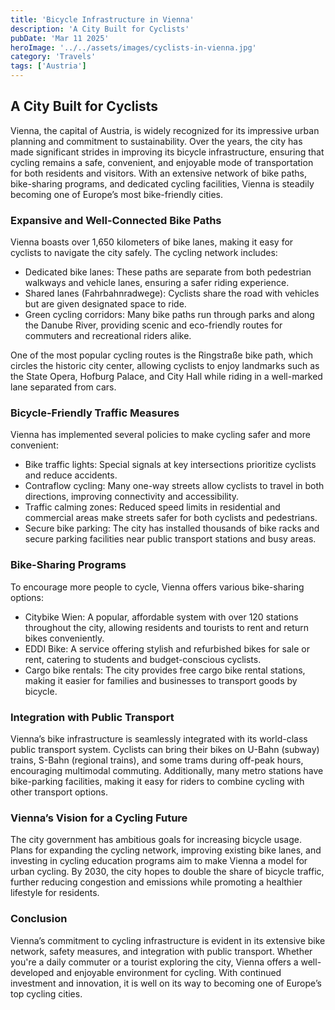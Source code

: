 ```yaml
---
title: 'Bicycle Infrastructure in Vienna'
description: 'A City Built for Cyclists'
pubDate: 'Mar 11 2025'
heroImage: '../../assets/images/cyclists-in-vienna.jpg'
category: 'Travels'
tags: ['Austria']
---
```


## A City Built for Cyclists

Vienna, the capital of Austria, is widely recognized for its impressive urban planning and commitment to sustainability. Over the years, the city has made significant strides in improving its bicycle infrastructure, ensuring that cycling remains a safe, convenient, and enjoyable mode of transportation for both residents and visitors. With an extensive network of bike paths, bike-sharing programs, and dedicated cycling facilities, Vienna is steadily becoming one of Europe’s most bike-friendly cities.

### Expansive and Well-Connected Bike Paths

Vienna boasts over 1,650 kilometers of bike lanes, making it easy for cyclists to navigate the city safely. The cycling network includes:

- Dedicated bike lanes: These paths are separate from both pedestrian walkways and vehicle lanes, ensuring a safer riding experience.
- Shared lanes (Fahrbahnradwege): Cyclists share the road with vehicles but are given designated space to ride.
- Green cycling corridors: Many bike paths run through parks and along the Danube River, providing scenic and eco-friendly routes for commuters and recreational riders alike.

One of the most popular cycling routes is the Ringstraße bike path, which circles the historic city center, allowing cyclists to enjoy landmarks such as the State Opera, Hofburg Palace, and City Hall while riding in a well-marked lane separated from cars.

### Bicycle-Friendly Traffic Measures

Vienna has implemented several policies to make cycling safer and more convenient:

- Bike traffic lights: Special signals at key intersections prioritize cyclists and reduce accidents.
- Contraflow cycling: Many one-way streets allow cyclists to travel in both directions, improving connectivity and accessibility.
- Traffic calming zones: Reduced speed limits in residential and commercial areas make streets safer for both cyclists and pedestrians.
- Secure bike parking: The city has installed thousands of bike racks and secure parking facilities near public transport stations and busy areas.

### Bike-Sharing Programs

To encourage more people to cycle, Vienna offers various bike-sharing options:

- Citybike Wien: A popular, affordable system with over 120 stations throughout the city, allowing residents and tourists to rent and return bikes conveniently.
- EDDI Bike: A service offering stylish and refurbished bikes for sale or rent, catering to students and budget-conscious cyclists.
- Cargo bike rentals: The city provides free cargo bike rental stations, making it easier for families and businesses to transport goods by bicycle.

### Integration with Public Transport

Vienna’s bike infrastructure is seamlessly integrated with its world-class public transport system. Cyclists can bring their bikes on U-Bahn (subway) trains, S-Bahn (regional trains), and some trams during off-peak hours, encouraging multimodal commuting. Additionally, many metro stations have bike-parking facilities, making it easy for riders to combine cycling with other transport options.

### Vienna’s Vision for a Cycling Future

The city government has ambitious goals for increasing bicycle usage. Plans for expanding the cycling network, improving existing bike lanes, and investing in cycling education programs aim to make Vienna a model for urban cycling. By 2030, the city hopes to double the share of bicycle traffic, further reducing congestion and emissions while promoting a healthier lifestyle for residents.

### Conclusion

Vienna’s commitment to cycling infrastructure is evident in its extensive bike network, safety measures, and integration with public transport. Whether you're a daily commuter or a tourist exploring the city, Vienna offers a well-developed and enjoyable environment for cycling. With continued investment and innovation, it is well on its way to becoming one of Europe’s top cycling cities.
